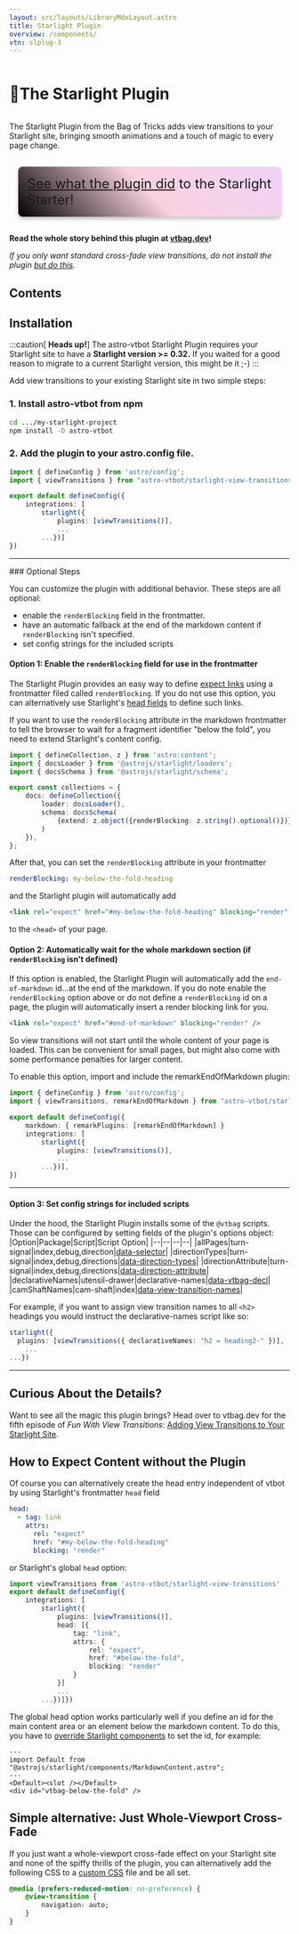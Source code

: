 ```yaml
---
layout: src/layouts/LibraryMdxLayout.astro
title: Starlight Plugin
overview: /components/
vtn: slplug-3
---
```





<h1 style="display: inline-block; view-transition-name: slplug-1"><span style="display:inline-block; view-transition-name:slplug-2;">🌟 </span>The Starlight Plugin</h1>

The Starlight Plugin from the Bag of Tricks adds view transitions to your Starlight site, bringing smooth animations and a touch of magic to every page change.

<span style="display: inline-block; font-size: 1.5rem; border-radius: 8px; padding: 1rem; margin: 1rem; background: linear-gradient(45deg, #000, #f0659548, #cc5de844); box-shadow: 0 4px 6px #8888;">[See what the plugin did](https://vtbot-starlight-demo.pages.dev) to the Starlight Starter!</span>

**Read the whole story behind this plugin at [vtbag.dev](https://vtbag.dev/fwvt/twinkling/)!**

_If you only want standard cross-fade view transitions, do not install the plugin [but do this](#simple-alternative-just-whole-viewport-cross-fade)._

## Contents

## Installation

:::caution[ **Heads up!**]
The astro-vtbot Starlight Plugin requires your Starlight site to have a **Starlight version >= 0.32.**
If you waited for a good reason to migrate to a current Starlight version, this might be it ;-)
:::

<style>{`aside{
	border: 1px dashed grey;
	border-radius: 1ex;
	padding: 2ex;
	background-color: #c844;
}`}</style>

Add view transitions to your existing Starlight site in two simple steps:

### 1. Install astro-vtbot from npm
```sh
cd .../my-starlight-project
npm install -D astro-vtbot
```

### 2. Add the plugin to your astro.config file.
```ts title="astro.config.mjs" {2,7}
import { defineConfig } from 'astro/config';
import { viewTransitions } from "astro-vtbot/starlight-view-transitions";

export default defineConfig({
	integrations: [
		starlight({
			plugins: [viewTransitions()],
			...
		...})]
})
```
<hr/>
### Optional Steps

You can customize the plugin with additional behavior. These steps are all optional:
* enable the `renderBlocking` field in the frontmatter.
* have an automatic fallback at the end of the markdown content if `renderBlocking` isn't specified.
* set config strings for the included scripts

#### Option 1: Enable the `renderBlocking` field for use in the frontmatter
The Starlight Plugin provides an easy way to define [expect links]() using a frontmatter filed called `renderBlocking`. If you do not use this option, you can alternatively use Starlight's [head fields](#how-to-expect-content-without-the-plugin) to define such links.

If you want to use the `renderBlocking` attribute in the markdown frontmatter to tell the browser to wait for a fragment identifier "below the fold", you need to extend Starlight's content config.

```ts title="src/content.config.ts" add={1,9}
import { defineCollection, z } from 'astro:content';
import { docsLoader } from '@astrojs/starlight/loaders';
import { docsSchema } from '@astrojs/starlight/schema';

export const collections = {
	docs: defineCollection({
		loader: docsLoader(),
		schema: docsSchema(
			{extend: z.object({renderBlocking: z.string().optional()})}
		)
	}),
};
```
After that, you can set the `renderBlocking` attribute in your frontmatter
```yaml title="my-page.mdx"
renderBlocking: my-below-the-fold-heading
```
and the Starlight plugin will automatically add
```html
<link rel="expect" href="#my-below-the-fold-heading" blocking="render" />
```
to the `<head>` of your page.




#### Option 2: Automatically wait for the whole markdown section (if `renderBlocking` isn't defined)

If this option is enabled, the Starlight Plugin will automatically add the `end-of-markdown` id&hellip;at the end of the markdown. If you do note enable the `renderBlocking` option above or do not define a `renderBlocking` id on a page, the plugin will automatically insert a render blocking link for you.

```html
<link rel="expect" href="#end-of-markdown" blocking="render" />
```

So view transitions will not start until the whole content of your page is loaded. This can be convenient for small pages, but might also come with some performance penalties for larger content.

To enable this option, import and include the remarkEndOfMarkdown plugin:

```ts title="astro.config.mjs" {2,5}
import { defineConfig } from 'astro/config';
import { viewTransitions, remarkEndOfMarkdown } from "astro-vtbot/starlight-view-transitions";

export default defineConfig({
	markdown: { remarkPlugins: [remarkEndOfMarkdown] }
	integrations: [
		starlight({
			plugins: [viewTransitions()],
			...
		...})],
})
```
<hr/>

#### Option 3: Set config strings for included scripts

Under the hood, the Starlight Plugin installs some of the `@vtbag` scripts. Those can be configured by setting fields of the  plugin's options object:
|Option|Package|Script|Script Option|
|--|--|--|--|
|allPages|turn-signal|index,debug,direction|[data-selector](https://vtbag.dev/tools/turn-signal/#data-selector)|
|directionTypes|turn-signal|index,debug,directions|[data-direction-types](https://vtbag.dev/tools/turn-signal/#data-direction-ypes)|
|directionAttribute|turn-signal|index,debug,directions|[data-direction-attribute](https://vtbag.dev/tools/turn-signal/#data-direction-attribute)|
|declarativeNames|utensil-drawer|declarative-names|[data-vtbag-decl](https://vtbag.dev/tools/utensil-drawer/#configuration)|
|camShaftNames|cam-shaft|index|[data-view-transition-names](http://localhost:4322/tools/cam-shaft/#configuration-and-usage)|

For example, if you want to assign view transition names to all `<h2>` headings you would instruct the declarative-names script like so:
```ts title="astro.config.mjs"
starlight({
  plugins: [viewTransitions({ declarativeNames: "h2 = heading2-" })],
	...
...})
```
<hr/>


## Curious About the Details?
Want to see all the magic this plugin brings? Head over to vtbag.dev for the fifth episode of _Fun With View Transitions_: [Adding View Transitions to Your Starlight Site](https://vtbag.dev/fwvt/twinkling/).


## How to Expect Content without the Plugin
Of course you can alternatively create the head entry independent of vtbot by using Starlight's frontmatter `head` field

```yaml title="my-page.mdx"
head:
  - tag: link
    attrs:
      rel: "expect"
      href: "#my-below-the-fold-heading"
      blocking: "render"
```
or Starlight's global `head` option:
```ts title="astro.config.mjs"
import viewTransitions from 'astro-vtbot/starlight-view-transitions'
export default defineConfig({
	integrations: [
		starlight({
			plugins: [viewTransitions()],
			head: [{
				tag: "link",
				attrs: {
					rel: "expect",
					href: "#below-the-fold",
					blocking: "render"
				}
			}]
			...
		...})]})
```
The global head option works particularly well if you define an id for the main content area or an element below the markdown content. To do this, you have to [override Starlight components](https://starlight.astro.build/guides/overriding-components/) to set the id, for example:
```astro title="./src/components/MarkdownContent.astro"
---
import Default from "@astrojs/starlight/components/MarkdownContent.astro";
---
<Default><slot /></Default>
<div id="vtbag-below-the-fold" />
```



## Simple alternative: Just Whole-Viewport Cross-Fade

If you just want a whole-viewport cross-fade effect on your Starlight site and none of the spiffy thrills of the plugin, you can alternatively add the following CSS to a [custom CSS](https://starlight.astro.build/guides/css-and-tailwind/#custom-css-styles) file and be all set.
```css title="custom.css"
@media (prefers-reduced-motion: no-preference) {
	@view-transition {
		navigation: auto;
	}
}
```
